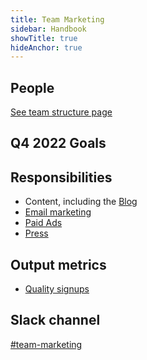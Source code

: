 ```yaml
---
title: Team Marketing
sidebar: Handbook
showTitle: true
hideAnchor: true
---
```


## People


[See team structure page](/handbook/people/team-structure/team-structure)

<Mission />

## Q4 2022 Goals

<Objectives />

## Responsibilities
- Content, including the [Blog](/handbook/growth/marketing/blog)
- [Email marketing](/handbook/growth/marketing/newsletter)
- [Paid Ads](/handbook/growth/marketing/paid)
- [Press](/handbook/growth/marketing/press)

## Output metrics

* [Quality signups](https://app.posthog.com/insights/ujGv0WqI?events=%5B%5D&actions=%5B%7B%22id%22%3A%2212308%22%2C%22math%22%3A%22dau%22%2C%22name%22%3A%22High%20quality%20sign%20ups%22%2C%22type%22%3A%22actions%22%2C%22order%22%3A0%7D%5D&display=ActionsLineGraph&insight=TRENDS&interval=week&date_from=-90d&new_entity=%5B%5D&properties=%5B%7B%22key%22%3A%22is_organization_first_user%22%2C%22type%22%3A%22event%22%2C%22value%22%3A%5B%22true%22%5D%2C%22operator%22%3A%22exact%22%7D%2C%7B%22key%22%3A%22hubspot_score%22%2C%22type%22%3A%22person%22%2C%22value%22%3A%2270%22%2C%22operator%22%3A%22gt%22%7D%5D&breakdown_type&filter_test_accounts=true#fromDashboard=20464)

## Slack channel

[#team-marketing](https://posthog.slack.com/messages/team-marketing)
